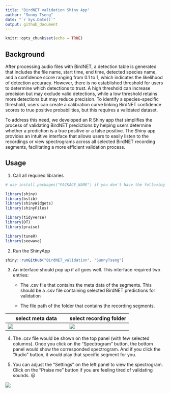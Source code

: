 ```yaml
---
title: "BirdNET validation Shiny App"
author: "Sunny Tseng"
date: "`r Sys.Date()`"
output: github_document
---
```


```r
knitr::opts_chunk$set(echo = TRUE)
```

## Background

After processing audio files with BirdNET, a detection table is generated that includes the file name, start time, end time, detected species name, and a confidence score ranging from 0.1 to 1, which indicates the likelihood of detection accuracy. However, there is no established threshold for users to determine which detections to trust. A high threshold can increase precision but may exclude valid detections, while a low threshold retains more detections but may reduce precision. To identify a species-specific threshold, users can create a calibration curve linking BirdNET confidence scores to true positive probabilities, but this requires a validated dataset.

To address this need, we developed an R Shiny app that simplifies the process of validating BirdNET predictions by helping users determine whether a prediction is a true positive or a false positive. The Shiny app provides an intuitive interface that allows users to easily listen to the recordings or view spectrograms across all selected BirdNET recording segments, facilitating a more efficient validation process.

## Usage

1.  Call all required libraries

```r
# use install.packages("PACKAGE_NAME") if you don't have the following required packages installed yet

library(shiny) 
library(bslib)
library(shinyWidgets) 
library(shinyFiles)

library(tidyverse)
library(DT)
library(praise)

library(tuneR)
library(seewave)
```

2.  Run the ShinyApp

```r
shiny::runGitHub("BirdNET_validation", "SunnyTseng")
```

3.  An interface should pop up if all goes well. This interface required two entries:
    -   The .csv file that contains the meta data of the segments. This should be a .csv file containing selected BirdNET predictions for validation

    -   The file path of the folder that contains the recording segments.

| select meta data                     | select recording folder              |
|------------------------------------|------------------------------------|
| ![](images/clipboard-3018843216.png) | ![](images/clipboard-1068388884.png) |

4.  The .csv file would be shown on the top panel (with few selected columns). Once you click on the “Spectrogram” button, the bottom panel would show the corresponded spectrogram. And if you click the “Audio” button, it would play that specific segment for you.

5.  You can adjust the “Settings” on the left panel to view the spectrogram. Click on the “Praise me” button if you are feeling tired of validating sounds. 😃

![](images/clipboard-2147672079.png)

